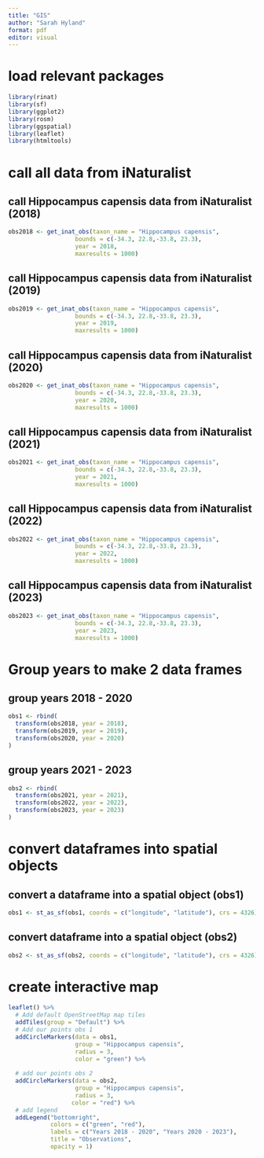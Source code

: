 ```yaml
---
title: "GIS"
author: "Sarah Hyland"
format: pdf
editor: visual
---
```


# load relevant packages

```r
library(rinat)
library(sf)
library(ggplot2)
library(rosm)
library(ggspatial)
library(leaflet)
library(htmltools)
```

# call all data from iNaturalist

## call Hippocampus capensis data from iNaturalist (2018)

```r
obs2018 <- get_inat_obs(taxon_name = "Hippocampus capensis",
                   bounds = c(-34.3, 22.8,-33.8, 23.3),
                   year = 2018,
                   maxresults = 1000)
```

## call Hippocampus capensis data from iNaturalist (2019)

```r
obs2019 <- get_inat_obs(taxon_name = "Hippocampus capensis",
                   bounds = c(-34.3, 22.8,-33.8, 23.3),
                   year = 2019,
                   maxresults = 1000)
```

## call Hippocampus capensis data from iNaturalist (2020)

```r
obs2020 <- get_inat_obs(taxon_name = "Hippocampus capensis",
                   bounds = c(-34.3, 22.8,-33.8, 23.3),
                   year = 2020,
                   maxresults = 1000)
```

## call Hippocampus capensis data from iNaturalist (2021)

```r
obs2021 <- get_inat_obs(taxon_name = "Hippocampus capensis",
                   bounds = c(-34.3, 22.8,-33.8, 23.3),
                   year = 2021,
                   maxresults = 1000)
```

## call Hippocampus capensis data from iNaturalist (2022)

```r
obs2022 <- get_inat_obs(taxon_name = "Hippocampus capensis",
                   bounds = c(-34.3, 22.8,-33.8, 23.3),
                   year = 2022,
                   maxresults = 1000)
```

## call Hippocampus capensis data from iNaturalist (2023)

```r
obs2023 <- get_inat_obs(taxon_name = "Hippocampus capensis",
                   bounds = c(-34.3, 22.8,-33.8, 23.3),
                   year = 2023,
                   maxresults = 1000)
```

# Group years to make 2 data frames

## group years 2018 - 2020

```r
obs1 <- rbind(
  transform(obs2018, year = 2018),
  transform(obs2019, year = 2019),
  transform(obs2020, year = 2020)
)

```

## group years 2021 - 2023

```r
obs2 <- rbind(
  transform(obs2021, year = 2021),
  transform(obs2022, year = 2022),
  transform(obs2023, year = 2023)
)

```

# convert dataframes into spatial objects

## convert a dataframe into a spatial object (obs1)

```r
obs1 <- st_as_sf(obs1, coords = c("longitude", "latitude"), crs = 4326)
```

## convert dataframe into a spatial object (obs2)

```r
obs2 <- st_as_sf(obs2, coords = c("longitude", "latitude"), crs = 4326)
```

# create interactive map

```r
leaflet() %>%
  # Add default OpenStreetMap map tiles
  addTiles(group = "Default") %>%  
  # Add our points obs 1
  addCircleMarkers(data = obs1,
                   group = "Hippocampus capensis",
                   radius = 3, 
                   color = "green") %>%
  
  # add our points obs 2
  addCircleMarkers(data = obs2,
                   group = "Hippocampus capensis",
                   radius = 3, 
                  color = "red") %>%
  # add legend
  addLegend("bottomright",
            colors = c("green", "red"),
            labels = c("Years 2018 - 2020", "Years 2020 - 2023"),
            title = "Observations",
            opacity = 1) 
  
```
